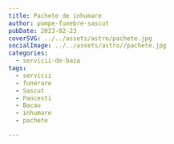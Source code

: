 ```yaml
---
title: Pachete de inhumare
author: pompe-funebre-sascut
pubDate: 2023-02-23
coverSVG: ../../assets/astro/pachete.jpg
socialImage: ../../assets/astro//pachete.jpg
categories:
  - servicii-de-baza
tags:
  - servicii
  - funerare
  - Sascut
  - Pancesti
  - Bacau
  - inhumare
  - pachete

---
```



<Card
  image={image1}
  alt="Image 1"
  title="PACHET ECONOMIC"
/>

<Card
  image={image2}
  alt="Image 2"
  title="PACHET CLASIC"
/>

<Card
  image={image3}
  alt="Image 2"
  title="PACHET PREMIUM"
/>
